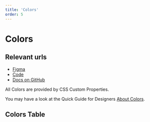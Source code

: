 ```yaml
---
title: 'Colors'
order: 5
---
```



# Colors

## Relevant urls

- [Figma](https://www.figma.com/design/cdtwQD8IJ7pTeE45U148r1/%F0%9F%92%BB-Eufemia---Web?node-id=883-7)
- [Code](https://github.com/dnbexperience/eufemia/tree/main/packages/dnb-eufemia/src/style)
- [Docs on GitHub](https://github.com/dnbexperience/eufemia/tree/main/packages/dnb-design-system-portal/src/docs/uilib/usage/customisation/colors)

All Colors are provided by CSS Custom Properties.

You may have a look at the Quick Guide for Designers [About Colors](/quickguide-designer/colors).

## Colors Table

<ColorsTable />
